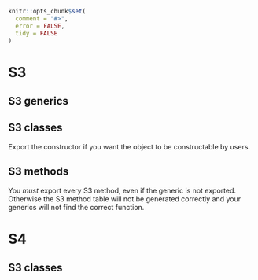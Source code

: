 <!--
%\VignetteEngine{knitr}
%\VignetteIndexEntry{Generating the NAMESPACE}
-->

```r
knitr::opts_chunk$set(
  comment = "#>",
  error = FALSE,
  tidy = FALSE
)
```

# S3

## S3 generics

## S3 classes

Export the constructor if you want the object to be constructable by users.

## S3 methods

You _must_ export every S3 method, even if the generic is not exported. Otherwise the S3 method table will not be generated correctly and your generics will not find the correct function.

# S4

## S3 classes

